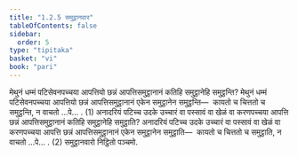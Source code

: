 ```yaml
---
title: "1.2.5 समुट्ठानवार"
tableOfContents: false
sidebar:
  order: 5
type: "tipitaka"
basket: "vi"
book: "pari"
---
```



<DynamicBreadcrumb />

<Division number="197" book="pari">

<Paragraph number="649" book="pari">
मेथुनं धम्मं पटिसेवनपच्चया आपत्तियो छन्नं आपत्तिसमुट्ठानानं कतिहि समुट्ठानेहि समुट्ठन्ति? मेथुनं धम्मं पटिसेवनपच्चया आपत्तियो छन्नं आपत्तिसमुट्ठानानं एकेन समुट्ठानेन समुट्ठन्ति—  कायतो च चित्ततो च समुट्ठन्ति, न वाचतो …पे… . (1)
</Paragraph>

<Paragraph number="650" book="pari">
अनादरियं पटिच्च उदके उच्चारं वा पस्सावं वा खेळं वा करणपच्चया आपत्ति छन्नं आपत्तिसमुट्ठानानं कतिहि समुट्ठानेहि समुट्ठाति? अनादरियं पटिच्च उदके उच्चारं वा पस्सावं वा खेळं वा करणपच्चया आपत्ति छन्नं आपत्तिसमुट्ठानानं एकेन समुट्ठानेन समुट्ठाति—  कायतो च चित्ततो च समुट्ठाति, न वाचतो …पे… . (2)

</Paragraph>
</Division>

<Paragraph number="651" type="center" book="pari">
समुट्ठानवारो निट्ठितो पञ्चमो.
</Paragraph>